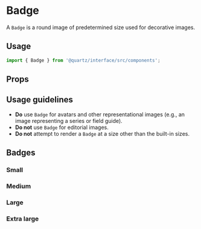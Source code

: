 
<Meta title="Badge" component={Badge} />

# Badge

A `Badge` is a round image of predetermined size used for decorative images.

## Usage

```js
import { Badge } from '@quartz/interface/src/components';
```

## Props

<Props of={Badge} />

## Usage guidelines

- **Do** use `Badge` for avatars and other representational images (e.g., an image representing a series or field guide).
- **Do not** use `Badge` for editorial images.
- **Do not** attempt to render a `Badge` at a size other than the built-in sizes.

## Badges

### Small

<Preview>
  <Story name="Small">
		<Badge
			alt="Mindful Money"
			imageUrl="https://cms.qz.com/wp-content/uploads/2020/03/MM_promo.png?w=2000"
			size="small"
		/>
	</Story>
</Preview>

### Medium

<Preview>
  <Story name="Medium">
		<Badge
			alt="Mindful Money"
			imageUrl="https://cms.qz.com/wp-content/uploads/2020/03/MM_promo.png?w=2000"
			size="medium"
		/>
	</Story>
</Preview>

### Large

<Preview>
  <Story name="Large">
		<Badge
			alt="Mindful Money"
			imageUrl="https://cms.qz.com/wp-content/uploads/2020/03/MM_promo.png?w=2000"
			size="large"
		/>
	</Story>
</Preview>

### Extra large

<Preview>
  <Story name="Extra large">
		<Badge
			alt="Mindful Money"
			imageUrl="https://cms.qz.com/wp-content/uploads/2020/03/MM_promo.png?w=2000"
			size="extra-large"
		/>
	</Story>
</Preview>
